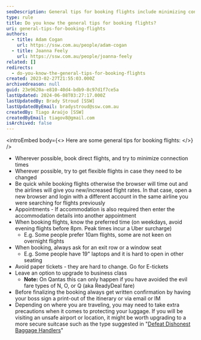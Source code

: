 ```yaml
---
seoDescription: General tips for booking flights include minimizing connections, opting for flexible flights, and knowing preferred travel times to avoid peak hours.
type: rule
title: Do you know the general tips for booking flights?
uri: general-tips-for-booking-flights
authors:
  - title: Adam Cogan
    url: https://ssw.com.au/people/adam-cogan
  - title: Joanna Feely
    url: https://ssw.com.au/people/joanna-feely
related: []
redirects:
  - do-you-know-the-general-tips-for-booking-flights
created: 2023-02-27T21:55:03.000Z
archivedreason: null
guid: 23e9620a-e810-40d4-bdb9-8c97d1f7ce5a
lastUpdated: 2024-06-08T03:27:17.000Z
lastUpdatedBy: Brady Stroud [SSW]
lastUpdatedByEmail: bradystroud@ssw.com.au
createdBy: Tiago Araújo [SSW]
createdByEmail: tiagov8@gmail.com
isArchived: false
---
```


<introEmbed
  body={<>
Here are some general tips for booking flights:
  </>}
/>
- Wherever possible, book direct flights, and try to minimize connection times
- Wherever possible, try to get flexible flights in case they need to be changed
- Be quick while booking flights otherwise the browser will time out and the airlines will give you new/increased flight rates. In that case, open a new browser and login with a different account in the same airline you were searching for flights previously
- Appointments - If accommodation is also required then enter the accommodation details into another appointment
- When booking flights, know the preferred time (on weekdays, avoid evening flights before 8pm. Peak times incur a Uber surcharge)
  - E.g. Some people prefer 10am flights, some are not keen on overnight flights
- When booking, always ask for an exit row or a window seat
  - E.g. Some people have 19" laptops and it is hard to open in other seating
- Avoid paper tickets - they are hard to change. Go for E-tickets
- Leave an option to upgrade to business class
  - **Note:** On Qantas this can only happen if you have avoided the evil fare types of N, O, or Q (aka ReadyDeal fare)
- Before finalizing the booking always get written confirmation by having your boss sign a print-out of the itinerary or via email or IM
- Depending on where you are traveling, you may need to take extra precautions when it comes to protecting your luggage. If you will be visiting an unsafe airport or location, it might be worth upgrading to a more secure suitcase such as the type suggested in "[Defeat Dishonest Baggage Handlers](https://www.youtube.com/watch?v=tbpKhHwwtiY)"
